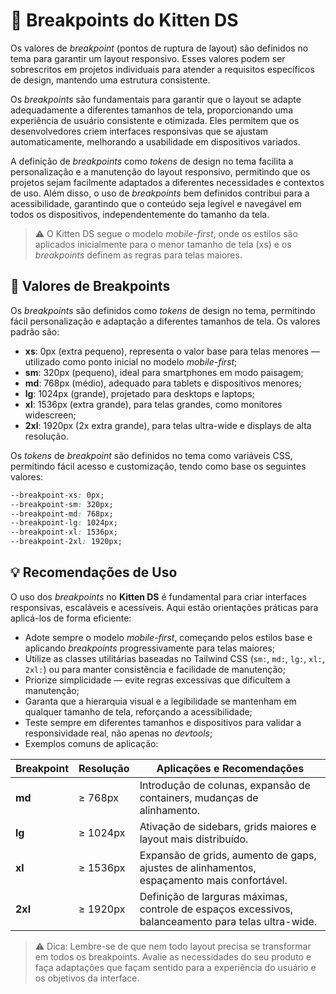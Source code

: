 
<Meta title="Design/Breakpoints" />

# 📐 Breakpoints do Kitten DS

Os valores de *breakpoint* (pontos de ruptura de layout) são definidos no tema para garantir um layout responsivo. Esses valores podem ser sobrescritos em projetos individuais para atender a requisitos específicos de design, mantendo uma estrutura consistente.

Os *breakpoints* são fundamentais para garantir que o layout se adapte adequadamente a diferentes tamanhos de tela, proporcionando uma experiência de usuário consistente e otimizada. Eles permitem que os desenvolvedores criem interfaces responsivas que se ajustam automaticamente, melhorando a usabilidade em dispositivos variados.

A definição de *breakpoints* como *tokens* de design no tema facilita a personalização e a manutenção do layout responsivo, permitindo que os projetos sejam facilmente adaptados a diferentes necessidades e contextos de uso. Além disso, o uso de *breakpoints* bem definidos contribui para a acessibilidade, garantindo que o conteúdo seja legível e navegável em todos os dispositivos, independentemente do tamanho da tela.

> ⚠️ O Kitten DS segue o modelo *mobile-first*, onde os estilos são aplicados inicialmente para o menor tamanho de tela (xs) e os *breakpoints* definem as regras para telas maiores.

## 📏 Valores de Breakpoints

Os *breakpoints* são definidos como *tokens* de design no tema, permitindo fácil personalização e adaptação a diferentes tamanhos de tela. Os valores padrão são:

- **xs**: 0px (extra pequeno), representa o valor base para telas menores — utilizado como ponto inicial no modelo *mobile-first*;
- **sm**: 320px (pequeno), ideal para smartphones em modo paisagem;
- **md**: 768px (médio), adequado para tablets e dispositivos menores;
- **lg**: 1024px (grande), projetado para desktops e laptops;
- **xl**: 1536px (extra grande), para telas grandes, como monitores widescreen;
- **2xl**: 1920px (2x extra grande), para telas ultra-wide e displays de alta resolução.

Os *tokens* de *breakpoint* são definidos no tema como variáveis CSS, permitindo fácil acesso e customização, tendo como base os seguintes valores:

```css
--breakpoint-xs: 0px;
--breakpoint-sm: 320px;
--breakpoint-md: 768px;
--breakpoint-lg: 1024px;
--breakpoint-xl: 1536px;
--breakpoint-2xl: 1920px;
```

## 💡 Recomendações de Uso

O uso dos *breakpoints* no **Kitten DS** é fundamental para criar interfaces responsivas, escaláveis e acessíveis. Aqui estão orientações práticas para aplicá-los de forma eficiente:

- Adote sempre o modelo *mobile-first*, começando pelos estilos base e aplicando *breakpoints* progressivamente para telas maiores;
- Utilize as classes utilitárias baseadas no Tailwind CSS (`sm:`, `md:`, `lg:`, `xl:`, `2xl:`) ou para manter consistência e facilidade de manutenção;
- Priorize simplicidade — evite regras excessivas que dificultem a manutenção;
- Garanta que a hierarquia visual e a legibilidade se mantenham em qualquer tamanho de tela, reforçando a acessibilidade;
- Teste sempre em diferentes tamanhos e dispositivos para validar a responsividade real, não apenas no *devtools*;
- Exemplos comuns de aplicação:

<table>
  <thead>
    <tr>
      <th>Breakpoint</th>
      <th>Resolução</th>
      <th>Aplicações e Recomendações</th>
    </tr>
  </thead>
  <tbody>
    <tr>
      <td><strong>md</strong></td>
      <td>&ge; 768px</td>
      <td>Introdução de colunas, expansão de containers, mudanças de alinhamento.</td>
    </tr>
    <tr>
      <td><strong>lg</strong></td>
      <td>&ge; 1024px</td>
      <td>Ativação de sidebars, grids maiores e layout mais distribuído.</td>
    </tr>
    <tr>
      <td><strong>xl</strong></td>
      <td>&ge; 1536px</td>
      <td>Expansão de grids, aumento de gaps, ajustes de alinhamentos, espaçamento mais confortável.</td>
    </tr>
    <tr>
      <td><strong>2xl</strong></td>
      <td>&ge; 1920px</td>
      <td>Definição de larguras máximas, controle de espaços excessivos, balanceamento para telas ultra-wide.</td>
    </tr>
  </tbody>
</table>



> ⚠️ Dica: Lembre-se de que nem todo layout precisa se transformar em todos os breakpoints. Avalie as necessidades do seu produto e faça adaptações que façam sentido para a experiência do usuário e os objetivos da interface.